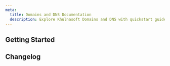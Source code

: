 ```yaml
---
meta:
  title: Domains and DNS Documentation
  description: Explore Khulnasoft Domains and DNS with quickstart guides, how-tos, tutorials, and more.
---
```


<ProductHeader
   productName="Domains and DNS"
   productLogo="domainsAndDns"
   description="Manage and register internal and external domains, and configure DNS zones with Domains and DNS."
   url="/network/domains-and-dns/quickstart/"
   label="Domains and DNS Quickstart"
/>

## Getting Started

<Grid>
    <SummaryCard
        title="Quickstart"
        icon="rocket"
        description="Learn how to register internal and external domains, in a few easy steps."
        label="View Quickstart"
        url="/network/domains-and-dns/quickstart/"
    />
    <SummaryCard
        title="Concepts"
        icon="info"
        description="Master core concepts for a better understanding of Domains and DNS."
        label="View Concepts"
        url="/network/domains-and-dns/concepts/"
    />
    <SummaryCard
        title="How-Tos"
        icon="help-circle-outline"
        description="Learn to use Domains and DNS to manage your domains via the Khulnasoft console."
        label="View How-Tos"
        url="/network/domains-and-dns/how-to/"
    />
    <SummaryCard
        title="Additional Content"
        icon="book-open-outline"
        description="Explore in-depth information about Domains and DNS."
        label="View Additional Content"
        url="/network/domains-and-dns/reference-content/"
    />
</Grid>

<ClickableBanner
    productLogo="cli"
    title="Domains and DNS API"
    description="Manage Domains and DNS using the Khulnasoft API."
    url="https://www.khulnasoft.com/en/developers/api/domains-and-dns/"
    label="Go to Domains and DNS API"
/>

## Changelog

<ChangelogList
    productName="domains-and-dns"
    numberOfChanges={3}
/>
